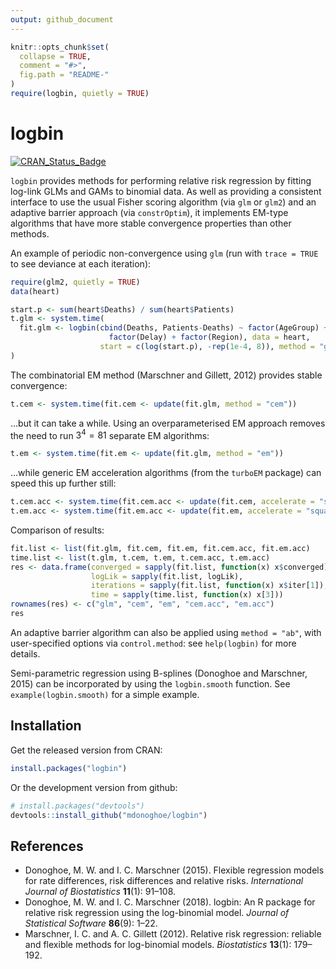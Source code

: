 ```yaml
---
output: github_document
---
```


<!-- README.md is generated from README.Rmd. Please edit that file -->

```r
knitr::opts_chunk$set(
  collapse = TRUE,
  comment = "#>",
  fig.path = "README-"
)
require(logbin, quietly = TRUE)
```

# logbin

[![CRAN_Status_Badge](http://www.r-pkg.org/badges/version/logbin)](https://cran.r-project.org/package=logbin)

`logbin` provides methods for performing relative risk regression by fitting log-link GLMs and GAMs to binomial data. As well as providing a consistent interface to use the usual Fisher scoring algorithm (via `glm` or `glm2`) and an adaptive barrier approach (via `constrOptim`), it implements EM-type algorithms that have more stable convergence properties than other methods.

An example of periodic non-convergence using `glm` (run with `trace = TRUE` to see deviance at each iteration):

```r
require(glm2, quietly = TRUE)
data(heart)

start.p <- sum(heart$Deaths) / sum(heart$Patients)
t.glm <- system.time(
  fit.glm <- logbin(cbind(Deaths, Patients-Deaths) ~ factor(AgeGroup) + factor(Severity) + 
                      factor(Delay) + factor(Region), data = heart,
                    start = c(log(start.p), -rep(1e-4, 8)), method = "glm", maxit = 10000)
)
```

The combinatorial EM method (Marschner and Gillett, 2012) provides stable convergence:
```r
t.cem <- system.time(fit.cem <- update(fit.glm, method = "cem"))
```

...but it can take a while. Using an overparameterised EM approach removes the need to run $3^4 = 81$ separate EM algorithms:
```r
t.em <- system.time(fit.em <- update(fit.glm, method = "em"))
```

...while generic EM acceleration algorithms (from the `turboEM` package) can speed this up further still:
```r
t.cem.acc <- system.time(fit.cem.acc <- update(fit.cem, accelerate = "squarem"))
t.em.acc <- system.time(fit.em.acc <- update(fit.em, accelerate = "squarem"))
```

Comparison of results:
```r
fit.list <- list(fit.glm, fit.cem, fit.em, fit.cem.acc, fit.em.acc)
time.list <- list(t.glm, t.cem, t.em, t.cem.acc, t.em.acc)
res <- data.frame(converged = sapply(fit.list, function(x) x$converged),
                  logLik = sapply(fit.list, logLik),
                  iterations = sapply(fit.list, function(x) x$iter[1]),
                  time = sapply(time.list, function(x) x[3]))
rownames(res) <- c("glm", "cem", "em", "cem.acc", "em.acc")
res
```

An adaptive barrier algorithm can also be applied using `method = "ab"`, with user-specified options via `control.method`: see `help(logbin)` for more details.

Semi-parametric regression using B-splines (Donoghoe and Marschner, 2015) can be incorporated by using the `logbin.smooth` function. See `example(logbin.smooth)` for a simple example.

## Installation

Get the released version from CRAN:

```r
install.packages("logbin")
```

Or the development version from github:

```r
# install.packages("devtools")
devtools::install_github("mdonoghoe/logbin")
```

## References
* Donoghoe, M. W. and I. C. Marschner (2015). Flexible regression models for rate differences, risk differences and relative risks. _International Journal of Biostatistics_ __11__(1): 91--108.
* Donoghoe, M. W. and I. C. Marschner (2018). logbin: An R package for relative risk regression using the log-binomial model. _Journal of Statistical Software_ __86__(9): 1--22.
* Marschner, I. C. and A. C. Gillett (2012). Relative risk regression: reliable and flexible methods for log-binomial models. _Biostatistics_ __13__(1): 179--192.